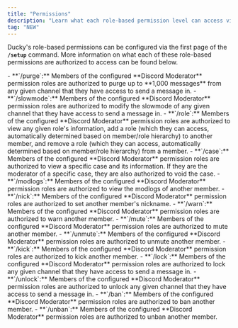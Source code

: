 ```yaml
---
title: "Permissions"
description: "Learn what each role-based permission level can access via Ducky."
tag: "NEW"
---
```


Ducky's role-based permissions can be configured via the first page of the **`/setup`** command. More information on what each of these role-based permissions are authorized to access can be found below.

<Accordion title="Discord Moderator Roles" icon="hammer">
  - **`/purge`:** Members of the configured **Discord Moderator** permission roles are authorized to purge up to **1,000 messages** from any given channel that they have access to send a message in.
  - **`/slowmode`:** Members of the configured **Discord Moderator** permission roles are authorized to modify the slowmode of any given channel that they have access to send a message in.
  - **`/role`:** Members of the configured **Discord Moderator** permission roles are authorized to view any given role's information, add a role (which they can access, automatically determined based on member/role hierarchy) to another member, and remove a role (which they can access, automatically determined based on member/role hierarchy) from a member.
  - **`/case`:** Members of the configured **Discord Moderator** permission roles are authorized to view a specific case and its information. If they are the moderator of a specific case, they are also authorized to void the case.
  - **`/modlogs`:** Members of the configured **Discord Moderator** permission roles are authorized to view the modlogs of another member.
  - **`/nick`:** Members of the configured **Discord Moderator** permission roles are authorized to set another member's nickname.
  - **`/warn`:** Members of the configured **Discord Moderator** permission roles are authorized to warn another member.
  - **`/mute`:** Members of the configured **Discord Moderator** permission roles are authorized to mute another member.
  - **`/unmute`:** Members of the configured **Discord Moderator** permission roles are authorized to unmute another member.
  - **`/kick`:** Members of the configured **Discord Moderator** permission roles are authorized to kick another member.
</Accordion>

<Accordion title="Discord Administrator Roles" icon="shield">
  - **`/lock`:** Members of the configured **Discord Moderator** permission roles are authorized to lock any given channel that they have access to send a message in.
  - **`/unlock`:** Members of the configured **Discord Moderator** permission roles are authorized to unlock any given channel that they have access to send a message in.
  - **`/ban`:** Members of the configured **Discord Moderator** permission roles are authorized to ban another member.
  - **`/unban`:** Members of the configured **Discord Moderator** permission roles are authorized to unban another member.
</Accordion>